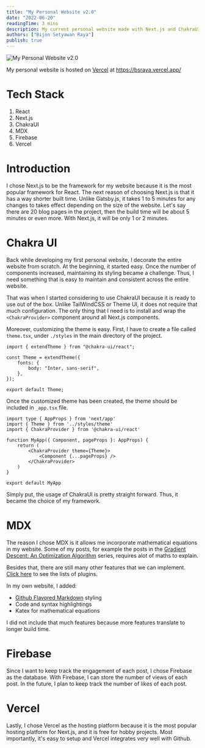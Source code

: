 ```yaml
---
title: "My Personal Website v2.0"
date: "2022-06-20"
readingTime: 3 mins
description: My current personal website made with Next.js and ChakraUI
authors: ["Bijon Setyawan Raya"]
publish: true
---
```


![My Personal Website v2.0](/images/portfolios/personal-website-v2/pw.png)

My personal website is hosted on [Vercel](https://Vercel.com/) at https://bsraya.vercel.app/

# Tech Stack

1. React
2. Next.js
3. ChakraUI
4. MDX
5. Firebase
6. Vercel

# Introduction

I chose Next.js to be the framework for my website because it is the most popular framework for React.
The next reason of choosing Next.js is that it has a way shorter built time. Unlike Gatsby.js, it takes 1 to 5 minutes for any changes to takes effect depending on the size of the website.
Let's say there are 20 blog pages in the project, then the build time will be about 5 minutes or even more.
With Next.js, it will be only 1 or 2 minutes.

# Chakra UI

Back while developing my first personal website, I decorate the entire website from scratch.
At the beginning, it started easy. Once the number of components increased, maintaining its styling became a challenge.
Thus, I need something that is easy to maintain and consistent across the entire website.

That was when I started considering to use ChakraUI because it is ready to use out of the box. Unlike TailWindCSS or Theme UI, it does not require that much configuration.
The only thing that I need is to install and wrap the `<ChakraProvider>` component around all Next.js components.

Moreover, customizing the theme is easy. First, I have to create a file called `theme.tsx`, under `./styles` in the main directory of the project.

```typescript:theme.tsx
import { extendTheme } from "@chakra-ui/react";

const Theme = extendTheme({
    fonts: {
        body: "Inter, sans-serif",
    },
});

export default Theme;
```

Once the customized theme has been created, the theme should be included in `_app.tsx` file.

```typescript:_app.tsx {3,7}
import type { AppProps } from 'next/app'
import { Theme } from '../styles/theme'
import { ChakraProvider } from '@chakra-ui/react'

function MyApp({ Component, pageProps }: AppProps) {
    return (
        <ChakraProvider theme={Theme}>
            <Component {...pageProps} />
        </ChakraProvider>
    )
}

export default MyApp
```

Simply put, the usage of ChakraUI is pretty straight forward. Thus, it became the choice of my framework.

# MDX

The reason I chose MDX is it allows me incorporate mathematical equations in my website.
Some of my posts, for example the posts in the [Gradient Descent: An Optimization Algorithm](/blog/gradient-descent) series, requires alot of maths to explain.

Besides that, there are still many other features that we can implement. [Click here](https://github.com/remarkjs/remark/blob/main/doc/plugins.md) to see the lists of plugins.

In my own website, I added:

- [Github Flavored Markdown](https://github.github.com/gfm/#what-is-github-flavored-markdown-) styling
- Code and syntax highlightings
- Katex for mathematical equations

I did not include that much features because more features translate to longer build time.

# Firebase

Since I want to keep track the engagement of each post, I chose Firebase as the database.
With Firebase, I can store the number of views of each post. In the future, I plan to keep track the number of likes of each post.

# Vercel

Lastly, I chose Vercel as the hosting platform because it is the most popular hosting platform for Next.js, and it is free for hobby projects.
Most importantly, it's easy to setup and Vercel integrates very well with Github.
